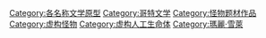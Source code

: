 [[Category:各名称文学原型|Category:各名称文学原型]]
[[Category:哥特文学|Category:哥特文学]]
[[Category:怪物题材作品|Category:怪物题材作品]]
[[Category:虚构怪物|Category:虚构怪物]]
[[Category:虚构人工生命体|Category:虚构人工生命体]]
[[Category:瑪麗·雪萊|Category:瑪麗·雪萊]]